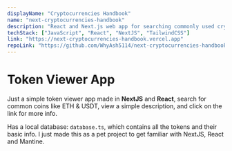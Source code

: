 ```yaml
---
displayName: "Cryptocurrencies Handbook"
name: "next-cryptocurrencies-handbook"
description: "React and Next.js web app for searching commonly used cryptocurrencies."
techStack: ["JavaScript", "React", "NextJS", "TailwindCSS"]
link: "https://next-cryptocurrencies-handbook.vercel.app"
repoLink: "https://github.com/WhyAsh5114/next-cryptocurrencies-handbook"
---
```


# Token Viewer App

Just a simple token viewer app made in **NextJS** and **React**, search for common coins 
like ETH & USDT, view a simple description, and click on the link for more info.

Has a local database: ```database.ts```, which contains all the tokens and their basic info.
I just made this as a pet project to get familiar with NextJS, React and Mantine.